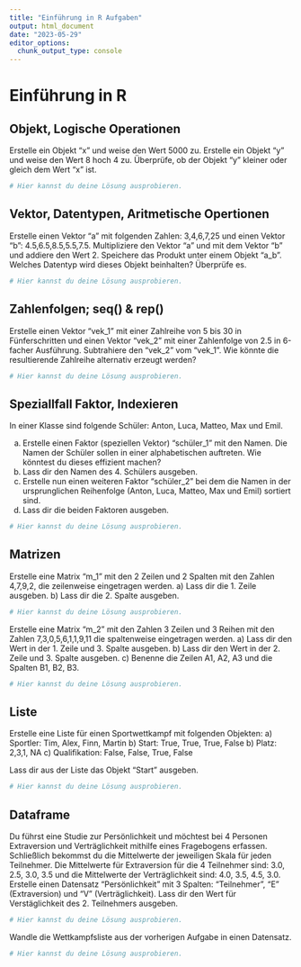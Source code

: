 ```yaml
---
title: "Einführung in R Aufgaben"
output: html_document
date: "2023-05-29"
editor_options: 
  chunk_output_type: console
---
```


# Einführung in R

## Objekt, Logische Operationen 

Erstelle ein Objekt "x" und weise den Wert 5000 zu. Erstelle ein Objekt "y" und weise den Wert 8 hoch 4 zu. Überprüfe, ob der Objekt "y" kleiner oder gleich dem Wert "x" ist. 

```r
# Hier kannst du deine Lösung ausprobieren.


```


## Vektor, Datentypen, Aritmetische Opertionen  

Erstelle einen Vektor "a" mit folgenden Zahlen: 3,4,6,7,25 und einen Vektor "b": 4.5,6.5,8.5,5.5,7.5. Multipliziere den Vektor "a" und mit dem Vektor "b" und addiere den Wert 2. Speichere das Produkt unter einem Objekt "a_b". Welches Datentyp wird dieses Objekt beinhalten? Überprüfe es. 

```r
# Hier kannst du deine Lösung ausprobieren.


```


## Zahlenfolgen; seq() & rep()

Erstelle einen Vektor "vek_1" mit einer Zahlreihe von 5 bis 30 in Fünferschritten und einen Vektor "vek_2" mit einer Zahlenfolge von 2.5 in 6-facher Ausführung. Subtrahiere den "vek_2" vom "vek_1". Wie könnte die resultierende Zahlreihe alternativ erzeugt werden?

```r
# Hier kannst du deine Lösung ausprobieren.


```


## Speziallfall Faktor, Indexieren 

In einer Klasse sind folgende Schüler: Anton, Luca, Matteo, Max und Emil. 

a) Erstelle einen  Faktor (speziellen Vektor) "schüler_1" mit den Namen. Die Namen der Schüler sollen in einer alphabetischen auftreten. Wie könntest du dieses effizient machen? 
b) Lass dir den Namen des 4. Schülers ausgeben. 
c) Erstelle nun einen weiteren Faktor "schüler_2" bei dem die Namen in der ursprunglichen Reihenfolge (Anton, Luca, Matteo, Max und Emil) sortiert sind. 
d) Lass dir die beiden Faktoren ausgeben.

```r
# Hier kannst du deine Lösung ausprobieren.


```


## Matrizen 

Erstelle eine Matrix "m_1" mit den 2 Zeilen und 2 Spalten mit den Zahlen 4,7,9,2, die zeilenweise eingetragen werden. 
a) Lass dir die 1. Zeile ausgeben. 
b) Lass dir die 2. Spalte ausgeben.

```r
# Hier kannst du deine Lösung ausprobieren.


```


Erstelle eine Matrix "m_2" mit den Zahlen 3 Zeilen und 3 Reihen mit den Zahlen 7,3,0,5,6,1,1,9,11 die spaltenweise eingetragen werden. 
a) Lass dir den Wert in der 1. Zeile und 3. Spalte ausgeben. 
b) Lass dir den Wert in der 2. Zeile und 3. Spalte ausgeben.
c) Benenne die Zeilen A1, A2, A3 und die Spalten B1, B2, B3.

```r
# Hier kannst du deine Lösung ausprobieren.


```


## Liste

Erstelle eine Liste für einen Sportwettkampf mit folgenden Objekten: 
a) Sportler: Tim, Alex, Finn, Martin 
b) Start: True, True, True, False
b) Platz: 2,3,1, NA
c) Qualifikation: False, False, True, False

Lass dir aus der Liste das Objekt "Start" ausgeben.

```r
# Hier kannst du deine Lösung ausprobieren.


```


## Dataframe 

Du führst eine Studie zur Persönlichkeit und möchtest bei 4 Personen Extraversion und Verträglichkeit mithilfe eines Fragebogens erfassen. Schließlich bekommst du die Mittelwerte der jeweiligen Skala für jeden Teilnehmer. Die Mittelwerte für Extraversion für die 4 Teilnehmer sind: 3.0, 2.5, 3.0, 3.5 und die Mittelwerte der Verträglichkeit sind: 4.0, 3.5, 4.5, 3.0. Erstelle einen Datensatz "Persönlichkeit" mit 3 Spalten: "Teilnehmer", "E" (Extraversion) und "V" (Verträglichkeit). Lass dir den Wert für Verstäglichkeit des 2. Teilnehmers ausgeben.    

```r
# Hier kannst du deine Lösung ausprobieren.


```


Wandle die Wettkampfsliste aus der vorherigen Aufgabe in einen Datensatz. 

```r
# Hier kannst du deine Lösung ausprobieren.


```

